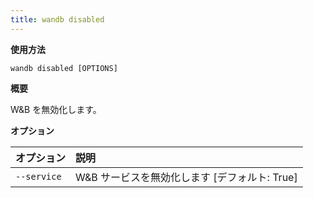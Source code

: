 ```yaml
---
title: wandb disabled
---
```


**使用方法**

`wandb disabled [OPTIONS]`

**概要**

W&B を無効化します。

**オプション**

| **オプション** | **説明** |
| :--- | :--- |
| `--service` | W&B サービスを無効化します  [デフォルト: True] |